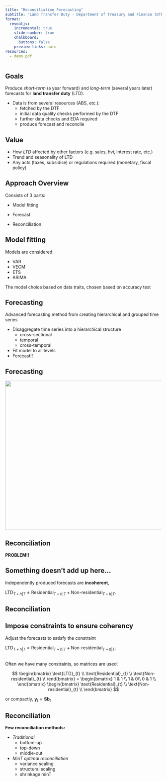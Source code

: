```yaml
---
title: "Reconciliation Forecasting"
subtitle: "Land Transfer Duty - Department of Treasury and Finance (DTF)"
format:
  revealjs: 
    incremental: true 
    slide-number: true
    chalkboard: 
      buttons: false
    preview-links: auto
resources:
  - demo.pdf
---
```


## Goals

Produce *short-term* (a year forward) and *long-term* (several years later) forecasts for **land transfer duty** (LTD). 

::: {.callout-note}
- Data is from several resources (ABS, etc.):
  - fetched by the DTF
  - initial data quality checks performed by the DTF
  - further data checks and EDA required
  - produce forecast and reconcile
:::

## Value 

::: {.callout-note}
- How *LTD* affected by other factors (e.g. sales, hvi, interest rate, etc.)
- Trend and seasonality of LTD
- Any acts (taxes, subsidise) or regulations required (monetary, fiscal policy)
:::

## Approach Overview

::: {.callout-note}
Consists of 3 parts:

- Model fitting

- Forecast

- Reconciliation
:::

## Model fitting

::: {.callout-tip}
Models are considered:

- VAR
- VECM
- ETS
- ARIMA

::: {.fragment .fade-in}
The model choice based on data traits, chosen based on accuracy test
:::
:::
## Forecasting

Advanced forecasting method from creating hierarchical and grouped time series

::: {.callout-tip}
- Disaggregate time series into a hierarchical structure
  - cross-sectional
  - temporal
  - cross-temporal
- Fit model to all levels
- Forecast!!
:::

## Forecasting
::: {.fragment .fade-in}
![](image/hierarchy_struc.png){.absolute top="135" left="1" width="1100" height="480"}
:::

## Reconciliation

::: {.fragment .highlight-red}
**PROBLEM!!**
:::

::: {.fragment .fade-in}
::: {.callout-important}
## Something doesn't add up here...

Independently produced forecasts are [**incoherent**]{.danger},

$\text{LTD}_{T+h|T} \neq \text{Residential}_{T+h|T} + \text{Non-residential}_{T+h|T}$.
:::
:::

## Reconciliation

::: {.callout-tip}

## Impose constraints to ensure coherency

Adjust the forecasts to satisfy the constraint

$\text{LTD}_{T+h|T} = \text{Residential}_{T+h|T} + \text{Non-residential}_{T+h|T}$.

::: {.fragment .fade-in}
<br>
Often we have many constraints, so matrices are used:

$$
\begin{bmatrix}
  \text{LTD}_{t} \\
  \text{Residential}_{t} \\
  \text{Non-residential}_{t} \\
\end{bmatrix}
=
\begin{bmatrix}
  1 & 1 \\
  1 & 0\\
  0 & 1 \\
\end{bmatrix}
\begin{bmatrix}
  \text{Residential}_{t} \\
  \text{Non-residential}_{t} \\
\end{bmatrix}
$$

or compactly, $\mathbf{y}_t = \mathbf{S} \mathbf{b}_t$

:::
:::

## Reconciliation

::: {.callout-tip}
**Few reconciliation methods:**

- *Traditional*
  - bottom-up
  - top-down
  - middle-out
  
- *MinT optimal reconciliation*
  - variance scaling
  - structural scaling
  - shrinkage minT
:::

